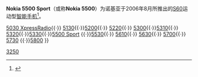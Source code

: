 {{Infobox Mobile
| name = 诺基亚 5500
| image =Nokia 5500.jpg
| imagesize = 200px
| manufacturer = [[Nokia|Nokia]]
| carrier = 
| available = 2006年8月
| screen = 208*208[[像素|像素]] 26万色 [[TFT|TFT]]彩屏
| exterior_screen = 
| camera = 200万像素
| 2nd_camera = 
| operatingsystem = [[Symbian_OS|Symbian OS]] v9.1操作系统[[S60|S60]]平台第3版本
| input = [[键盘|键盘]]
| cpu = 
| ringtone = 64和弦
| memory = 8M
| memory_card = 
| networks = [[GSM|GSM]] 900/1800/1900MHz
| battery = 
| connectivity = [[USB|USB]]、[[藍牙|藍牙]]
| size = 107*45*18毫米
| form = 直板
| weight = 103[[克|克]]
| music = 
}}
'''Nokia 5500 Sport'''（或称'''Nokia 5500'''）为诺基亚于2006年8月所推出的[[S60|S60]]运动型[[智能手机|智能手机]]<ref>{{Cite web |url=http://company.nokia.com/en/news/press-releases/2006/05/10/nokia-5500-sport-smartphone-with-a-six-pack |title=存档副本 |access-date=2021-09-04 |archive-date=2014-12-28 |archive-url=https://web.archive.org/web/20141228193251/http://company.nokia.com/en/news/press-releases/2006/05/10/nokia-5500-sport-smartphone-with-a-six-pack |dead-url=no }}</ref>。

{{Navbox
|name  = 诺基亚 XpressMusic 系列手机
|title = [[诺基亚|诺基亚]][[XpressMusic|XpressMusic]]系列
|list1 = [[Nokia_3250|3250]]{{·}} [[Nokia_5030|5030 XpressRadio]]{{·}} [[Nokia_5130|5130]]{{·}}[[Nokia_5200|5200]]{{·}} [[Nokia_5220|5220]]{{·}} [[Nokia_5300|5300]]{{·}}[[Nokia_5310|5310]]{{·}} [[Nokia_5320|5320]]{{·}}[[Nokia_5330|5330]]{{·}}[[Nokia_5500|5500 Sport]] {{·}}[[Nokia_5530|5530]]{{·}}  [[Nokia_5610|5610]]{{·}} [[Nokia_5630|5630]]{{·}} [[Nokia_5700|5700]]{{·}} [[Nokia_5730|5730]] {{·}}[[Nokia_5800|5800]]
}}

<div class="references-small">
<references />
</div>
{{NOKIANseriesphones}}
[[Category:诺基亚手机|3250]]
{{Mobile-stub}}
{{tele-stub}}